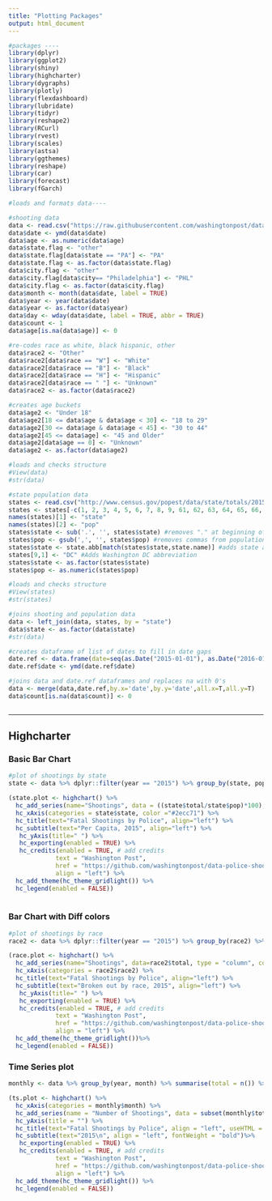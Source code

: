```yaml
---
title: "Plotting Packages"
output: html_document
---
```

```r

#packages ----
library(dplyr)
library(ggplot2)
library(shiny)
library(highcharter)
library(dygraphs)
library(plotly)
library(flexdashboard)
library(lubridate)
library(tidyr)
library(reshape2)
library(RCurl)
library(rvest)
library(scales)
library(astsa)
library(ggthemes)
library(reshape)
library(car)
library(forecast)
library(fGarch)

#loads and formats data----

#shooting data
data <- read.csv("https://raw.githubusercontent.com/washingtonpost/data-police-shootings/master/fatal-police-shootings-data.csv")
data$date <- ymd(data$date)
data$age <- as.numeric(data$age)
data$state.flag <- "other"
data$state.flag[data$state == "PA"] <- "PA"
data$state.flag <- as.factor(data$state.flag)
data$city.flag <- "other"
data$city.flag[data$city== "Philadelphia"] <- "PHL"
data$city.flag <- as.factor(data$city.flag)
data$month <- month(data$date, label = TRUE)
data$year <- year(data$date)
data$year <- as.factor(data$year)
data$day <- wday(data$date, label = TRUE, abbr = TRUE)
data$count <- 1
data$age[is.na(data$age)] <- 0

#re-codes race as white, black hispanic, other
data$race2 <- "Other"
data$race2[data$race == "W"] <- "White"
data$race2[data$race == "B"] <- "Black"
data$race2[data$race == "H"] <- "Hispanic"
data$race2[data$race == " "] <- "Unknown"
data$race2 <- as.factor(data$race2)

#creates age buckets
data$age2 <- "Under 18"
data$age2[18 <= data$age & data$age < 30] <- "18 to 29"
data$age2[30 <= data$age & data$age < 45] <- "30 to 44"
data$age2[45 <= data$age] <- "45 and Older"
data$age2[data$age == 0] <- "Unknown"
data$age2 <- as.factor(data$age2)

#loads and checks structure
#View(data)
#str(data)

#state population data
states <- read.csv("http://www.census.gov/popest/data/state/totals/2015/tables/NST-EST2015-01.csv", header = FALSE)
states <- states[-c(1, 2, 3, 4, 5, 6, 7, 8, 9, 61, 62, 63, 64, 65, 66, 67), -c(2,3,4,5,6,7,8)] #removes unwanted rows and columns, keeps only 2015 population and state name
names(states)[1] <- "state"
names(states)[2] <- "pop"
states$state <- sub('.', '', states$state) #removes "." at beginning of state names
states$pop <- gsub(',', '', states$pop) #removes commas from population column
states$state <- state.abb[match(states$state,state.name)] #adds state abbreviations
states[9,1] <- "DC" #Adds Washington DC abbreviation
states$state <- as.factor(states$state)
states$pop <- as.numeric(states$pop)

#loads and checks structure
#View(states)
#str(states)

#joins shooting and population data
data <- left_join(data, states, by = "state")
data$state <- as.factor(data$state)
#str(data)

#creates dataframe of list of dates to fill in date gaps
date.ref <- data.frame(date=seq(as.Date("2015-01-01"), as.Date("2016-01-15"), by="days"))
date.ref$date <- ymd(date.ref$date)

#joins data and date.ref dataframes and replaces na with 0's
data <- merge(data,date.ref,by.x='date',by.y='date',all.x=T,all.y=T)
data$count[is.na(data$count)] <- 0



```

-----------------------------------------------------------------------
## Highcharter {.tabset}

### Basic Bar Chart
```r
#plot of shootings by state
state <- data %>% dplyr::filter(year == "2015") %>% group_by(state, pop) %>% summarise(total = n())

(state.plot <- highchart() %>%
  hc_add_series(name="Shootings", data = ((state$total/state$pop)*100), type = "column") %>%
  hc_xAxis(categories = state$state, color ="#2ecc71") %>%
  hc_title(text="Fatal Shootings by Police", align="left") %>%
  hc_subtitle(text="Per Capita, 2015", align="left") %>%
   hc_yAxis(title=" ") %>%
   hc_exporting(enabled = TRUE) %>%
   hc_credits(enabled = TRUE, # add credits
             text = "Washington Post",
             href = "https://github.com/washingtonpost/data-police-shootings",
             align = "left") %>% 
  hc_add_theme(hc_theme_gridlight()) %>%
  hc_legend(enabled = FALSE))
  
```

### Bar Chart with Diff colors

```r
#plot of shootings by race
race2 <- data %>% dplyr::filter(year == "2015") %>% group_by(race2) %>% summarise(total = n())

(race.plot <- highchart() %>% 
  hc_add_series(name="Shootings", data=race2$total, type = "column", colorByPoint=T) %>%
  hc_xAxis(categories = race2$race2) %>%
  hc_title(text="Fatal Shootings by Police", align="left") %>%
  hc_subtitle(text="Broken out by race, 2015", align="left") %>%
   hc_yAxis(title=" ") %>%
   hc_exporting(enabled = TRUE) %>%
   hc_credits(enabled = TRUE, # add credits
             text = "Washington Post",
             href = "https://github.com/washingtonpost/data-police-shootings",
             align = "left") %>% 
  hc_add_theme(hc_theme_gridlight())%>%
  hc_legend(enabled = FALSE))
```

### Time Series plot
```r
monthly <- data %>% group_by(year, month) %>% summarise(total = n()) %>% na.omit(monthly)

(ts.plot <- highchart() %>%
  hc_xAxis(categories = monthly$month) %>%
  hc_add_series(name = "Number of Shootings", data = subset(monthly$total, monthly$year == "2015", colors = line.color)) %>%
  hc_yAxis(title = "") %>%
  hc_title(text="Fatal Shootings by Police", align = "left", useHTML = TRUE) %>%
  hc_subtitle(text="2015\n", align = "left", fontWeight = "bold")%>%
   hc_exporting(enabled = TRUE) %>%
   hc_credits(enabled = TRUE, # add credits
             text = "Washington Post",
             href = "https://github.com/washingtonpost/data-police-shootings",
             align = "left") %>% 
  hc_add_theme(hc_theme_gridlight()) %>%
  hc_legend(enabled = FALSE))
  
```

